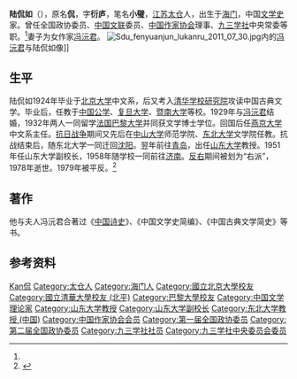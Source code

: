 {{Infobox Officeholder
|姓名=陸侃如
|圖像=File:陸侃如.jpg
|圖像大小=200px
|圖像說明=  
|字    = 
|號    = 
|別名    = 
|出生日期 = 1903年11月26日
|出生地點 = 
|逝世日期 = {{dda|1978|12|1|1903|11|26}}
|逝世地點 = 
|死因    = 
|墓地    = 
|籍貫    = 
|政黨    = 
|parents  = 
|配偶   =
|伴侶    = 
|relatives  =  
|children  =  
|著作    = 
|past    = 
}}
'''陆侃如'''（{{bd|1903年|11月26日|1978年|12月1日|catIdx=Lu陆}}），原名'''侃'''，字'''衍庐'''，笔名'''小璧'''，[[江苏|江苏]][[太仓|太仓]]人，出生于[[海门|海门]]，中国[[文学史|文学史]]家。曾任全国政协委员、[[中国文联|中国文联]]委员、[[中国作家协会|中国作家协会]]理事、[[九三学社|九三学社]]中央常委等职。<ref name="ifeng" />妻子为女作家[[冯沅君|冯沅君]]。
[[File:Sdu_fenyuanjun_lukanru_2011_07_30.jpg|thumb]]内的[[冯沅君|冯沅君]]与陆侃如像]]
== 生平 ==
陆侃如1924年毕业于[[北京大学|北京大学]]中文系，后又考入[[清华学校研究院|清华学校研究院]]攻读中国古典文学。毕业后，任教于[[中国公学|中国公学]]、[[复旦大学|复旦大学]]、[[暨南大学|暨南大学]]等校。1929年与[[冯沅君|冯沅君]]结婚，1932年两人一同留学[[法国|法国]][[巴黎大学|巴黎大学]]并同获文学博士学位。回国后任[[燕京大学|燕京大学]]中文系主任。[[抗日战争|抗日战争]]期间又先后在[[中山大学|中山大学]]师范学院、[[东北大学|东北大学]]文学院任教。抗战结束后，随东北大学一同迁回[[沈阳|沈阳]]。翌年前往[[青岛|青岛]]，出任[[山东大学|山东大学]]教授。1951年任山东大学副校长，1958年随学校一同前往[[济南|济南]]。[[反右|反右]]期间被划为“右派”，1978年逝世。1979年被平反。<ref name="ifeng">{{cite web|url=http://book.ifeng.com/special/qinghuaguoxueyuan/list/200911/1122_8665_1446285.shtml|title=陆侃如生平简介|publisher=凤凰读书|access-date=2010-11-25|archive-date=2016-03-04|archive-url=https://web.archive.org/web/20160304190809/http://book.ifeng.com/special/qinghuaguoxueyuan/list/200911/1122_8665_1446285.shtml|dead-url=no}}</ref>

== 著作 ==
他与夫人冯沅君合著过《[[中国诗史|中国诗史]]》、《中国文学史简编》、《中国古典文学简史》等书。

== 参考资料 ==
{{reflist}}

{{九三学社第四届中央委员会}}
{{中国作家协会第二届理事会}}
{{中国文学艺术界联合会第二届全国委员会}}

{{Authority control}}
{{DEFAULTSORT:Lu陆}}
[[Category:陆姓|Kan侃]]
[[Category:太仓人|Category:太仓人]]
[[Category:海门人|Category:海门人]]
[[Category:國立北京大學校友|Category:國立北京大學校友]]
[[Category:國立清華大學校友_(北平)|Category:國立清華大學校友 (北平)]]
[[Category:巴黎大學校友|Category:巴黎大學校友]]
[[Category:中国文学理论家|Category:中国文学理论家]]
[[Category:山东大学教授|Category:山东大学教授]]
[[Category:山东大学副校长|Category:山东大学副校长]]
[[Category:东北大学教授_(中国)|Category:东北大学教授 (中国)]]
[[Category:中国作家协会会员|Category:中国作家协会会员]]
[[Category:第一届全国政协委员|Category:第一届全国政协委员]]
[[Category:第二届全国政协委员|Category:第二届全国政协委员]]
[[Category:九三学社社员|Category:九三学社社员]]
[[Category:九三学社中央委员会委员|Category:九三学社中央委员会委员]]
